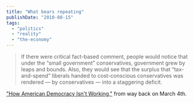 ```yaml
---
title: "What bears repeating"
publishDate: "2010-08-15"
tags: 
  - "politics"
  - "reality"
  - "the-economy"
---
```


> If there were critical fact-based comment, people would notice that under the “small government” conservatives, government grew by leaps and bounds. Also, they would see that the surplus that “tax-and-spend” liberals handed to cost-conscious conservatives was rendered — by conservatives — into a staggering deficit.

["How American Democracy Isn't Working,"](http://thirdlayer.org/?p=295) from way back on March 4th.
